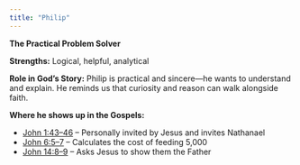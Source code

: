 ```yaml
---
title: "Philip"
---
```

**The Practical Problem Solver**

**Strengths:** Logical, helpful, analytical

**Role in God’s Story:** Philip is practical and sincere—he wants to understand and explain. He reminds us that curiosity and reason can walk alongside faith.

**Where he shows up in the Gospels:**

* [John 1:43–46](https://www.biblegateway.com/passage/?search=John+1%3A43-46&version=NIV) – Personally invited by Jesus and invites Nathanael
* [John 6:5–7](https://www.biblegateway.com/passage/?search=John+6%3A5-7&version=NIV) – Calculates the cost of feeding 5,000
* [John 14:8–9](https://www.biblegateway.com/passage/?search=John+14%3A8-9&version=NIV) – Asks Jesus to show them the Father
